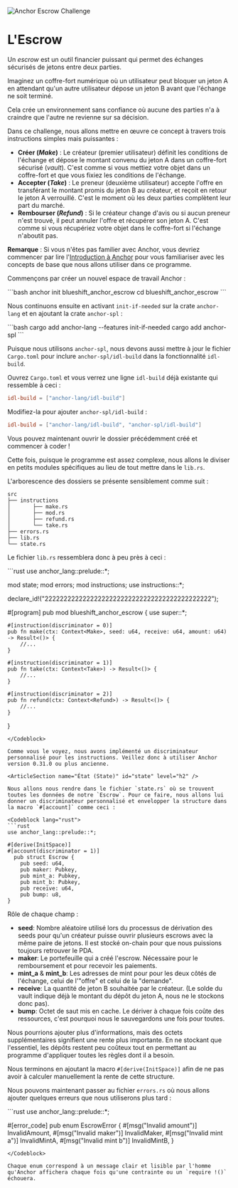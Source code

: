 
![Anchor Escrow Challenge](/graphics/challenge-banners/anchor-escrow.png)

# L'Escrow

Un *escrow* est un outil financier puissant qui permet des échanges sécurisés de jetons entre deux parties.

Imaginez un coffre-fort numérique où un utilisateur peut bloquer un jeton A en attendant qu'un autre utilisateur dépose un jeton B avant que l'échange ne soit terminé. 

Cela crée un environnement sans confiance où aucune des parties n'a à craindre que l'autre ne revienne sur sa décision.

Dans ce challenge, nous allons mettre en œuvre ce concept à travers trois instructions simples mais puissantes :
- **Créer (*Make*)** : Le créateur (premier utilisateur) définit les conditions de l'échange et dépose le montant convenu du jeton A dans un coffre-fort sécurisé (*vault*). C'est comme si vous mettiez votre objet dans un coffre-fort et que vous fixiez les conditions de l'échange.
- **Accepter (*Take*)** : Le preneur (deuxième utilisateur) accepte l'offre en transférant le montant promis du jeton B au créateur, et reçoit en retour le jeton A verrouillé. C'est le moment où les deux parties complètent leur part du marché.
- **Rembourser (*Refund*)** : Si le créateur change d'avis ou si aucun preneur n'est trouvé, il peut annuler l'offre et récupérer son jeton A. C'est comme si vous récupériez votre objet dans le coffre-fort si l'échange n'aboutit pas.

**Remarque** : Si vous n'êtes pas familier avec Anchor, vous devriez commencer par lire l'[Introduction à Anchor](/en/courses/introduction-to-anchor) pour vous familiariser avec les concepts de base que nous allons utiliser dans ce programme.

<ArticleSection name="Installation" id="installation" level="h2" />

Commençons par créer un nouvel espace de travail Anchor :

<Codeblock lang="terminal">
```bash
anchor init blueshift_anchor_escrow
cd blueshift_anchor_escrow
```
</Codeblock>

Nous continuons ensuite en activant `init-if-needed` sur la crate `anchor-lang` et en ajoutant la crate `anchor-spl` :

<Codeblock lang="terminal">
```bash
cargo add anchor-lang --features init-if-needed
cargo add anchor-spl
```
</Codeblock>

Puisque nous utilisons `anchor-spl`, nous devons aussi mettre à jour le fichier `Cargo.toml` pour inclure `anchor-spl/idl-build` dans la fonctionnalité `idl-build`.

Ouvrez `Cargo.toml` et vous verrez une ligne `idl-build` déjà existante qui ressemble à ceci :

```toml
idl-build = ["anchor-lang/idl-build"]
```

Modifiez-la pour ajouter `anchor-spl/idl-build` :

```toml
idl-build = ["anchor-lang/idl-build", "anchor-spl/idl-build"]
```

Vous pouvez maintenant ouvrir le dossier précédemment créé et commencer à coder ! 

<ArticleSection name="Modèle" id="template" level="h2" />

Cette fois, puisque le programme est assez complexe, nous allons le diviser en petits modules spécifiques au lieu de tout mettre dans le `lib.rs`.

L'arborescence des dossiers se présente sensiblement comme suit :

```
src
├── instructions
│       ├── make.rs
│       ├── mod.rs
│       ├── refund.rs
│       └── take.rs
├── errors.rs
├── lib.rs
└── state.rs
```

Le fichier `lib.rs` ressemblera donc à peu près à ceci :

<Codeblock lang="rust">
```rust
use anchor_lang::prelude::*;

mod state;
mod errors;
mod instructions;
use instructions::*;

declare_id!("22222222222222222222222222222222222222222222");

#[program]
pub mod blueshift_anchor_escrow {
    use super::*;

    #[instruction(discriminator = 0)]
    pub fn make(ctx: Context<Make>, seed: u64, receive: u64, amount: u64) -> Result<()> {
        //...
    }

    #[instruction(discriminator = 1)]
    pub fn take(ctx: Context<Take>) -> Result<()> {
        //...
    }

    #[instruction(discriminator = 2)]
    pub fn refund(ctx: Context<Refund>) -> Result<()> {
        //...
    }
}
```
</Codeblock>

Comme vous le voyez, nous avons implémenté un discriminateur personnalisé pour les instructions. Veillez donc à utiliser Anchor version 0.31.0 ou plus ancienne.

<ArticleSection name="État (State)" id="state" level="h2" />

Nous allons nous rendre dans le fichier `state.rs` où se trouvent toutes les données de notre `Escrow`. Pour ce faire, nous allons lui donner un discriminateur personnalisé et envelopper la structure dans la macro `#[account]` comme ceci :

<Codeblock lang="rust">
```rust
use anchor_lang::prelude::*;

#[derive(InitSpace)]
#[account(discriminator = 1)]
  pub struct Escrow {
    pub seed: u64,
    pub maker: Pubkey,
    pub mint_a: Pubkey,
    pub mint_b: Pubkey,
    pub receive: u64,
    pub bump: u8,
}
  ```
</Codeblock>

Rôle de chaque champ :
- **seed**: Nombre aléatoire utilisé lors du processus de dérivation des seeds pour qu'un créateur puisse ouvrir plusieurs escrows avec la même paire de jetons. Il est stocké on-chain pour que nous puissions toujours retrouver le PDA.
- **maker**: Le portefeuille qui a créé l'escrow. Nécessaire pour le remboursement et pour recevoir les paiements.
- **mint_a** & **mint_b**: Les adresses de mint pour pour les deux côtés de l'échange, celui de l'"offre" et celui de la "demande".
- **receive**: La quantité de jeton B souhaitée par le créateur. (Le solde du vault indique déjà le montant du dépôt du jeton A, nous ne le stockons donc pas).
- **bump**: Octet de saut mis en cache. Le dériver à chaque fois coûte des ressources, c'est pourquoi nous le sauvegardons une fois pour toutes.

Nous pourrions ajouter plus d'informations, mais des octets supplémentaires signifient une rente plus importante. En ne stockant que l'essentiel, les dépôts restent peu coûteux tout en permettant au programme d'appliquer toutes les règles dont il a besoin.

Nous terminons en ajoutant la macro `#[derive(InitSpace)]` afin de ne pas avoir à calculer manuellement la rente de cette structure.

<ArticleSection name="Erreurs" id="errors" level="h2" />

Nous pouvons maintenant passer au fichier `errors.rs` où nous allons ajouter quelques erreurs que nous utiliserons plus tard : 

<Codeblock lang="rust">
```rust
use anchor_lang::prelude::*;

#[error_code]
pub enum EscrowError {
    #[msg("Invalid amount")]
    InvalidAmount,
    #[msg("Invalid maker")]
    InvalidMaker,
    #[msg("Invalid mint a")]
    InvalidMintA,
    #[msg("Invalid mint b")]
    InvalidMintB,
}
```
</Codeblock>

Chaque enum correspond à un message clair et lisible par l'homme qu'Anchor affichera chaque fois qu'une contrainte ou un `require !()` échouera.
